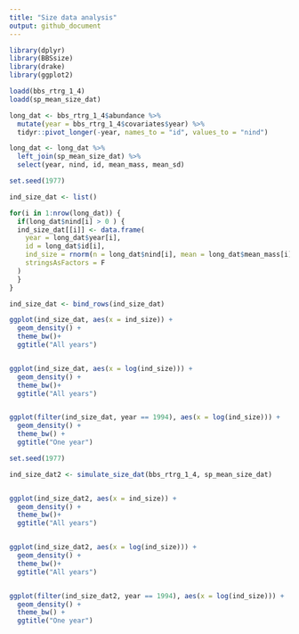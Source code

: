 ```yaml
---
title: "Size data analysis"
output: github_document
---
```


```r
library(dplyr)
library(BBSsize)
library(drake)
library(ggplot2)
```

```r

loadd(bbs_rtrg_1_4)
loadd(sp_mean_size_dat)

```

```r

long_dat <- bbs_rtrg_1_4$abundance %>%
  mutate(year = bbs_rtrg_1_4$covariates$year) %>%
  tidyr::pivot_longer(-year, names_to = "id", values_to = "nind")

```

```r

long_dat <- long_dat %>%
  left_join(sp_mean_size_dat) %>%
  select(year, nind, id, mean_mass, mean_sd)

```

```r

set.seed(1977)

ind_size_dat <- list()

for(i in 1:nrow(long_dat)) {
  if(long_dat$nind[i] > 0 ) {
  ind_size_dat[[i]] <- data.frame(
    year = long_dat$year[i],
    id = long_dat$id[i],
    ind_size = rnorm(n = long_dat$nind[i], mean = long_dat$mean_mass[i], sd = long_dat$mean_sd[i]),
    stringsAsFactors = F
  )
  }
}

ind_size_dat <- bind_rows(ind_size_dat)


```

```r

ggplot(ind_size_dat, aes(x = ind_size)) +
  geom_density() +
  theme_bw()+
  ggtitle("All years")


ggplot(ind_size_dat, aes(x = log(ind_size))) +
  geom_density() +
  theme_bw()+
  ggtitle("All years")


ggplot(filter(ind_size_dat, year == 1994), aes(x = log(ind_size))) +
  geom_density() +
  theme_bw() +
  ggtitle("One year")

```
```r
set.seed(1977)

ind_size_dat2 <- simulate_size_dat(bbs_rtrg_1_4, sp_mean_size_dat)


ggplot(ind_size_dat2, aes(x = ind_size)) +
  geom_density() +
  theme_bw()+
  ggtitle("All years")


ggplot(ind_size_dat2, aes(x = log(ind_size))) +
  geom_density() +
  theme_bw()+
  ggtitle("All years")


ggplot(filter(ind_size_dat2, year == 1994), aes(x = log(ind_size))) +
  geom_density() +
  theme_bw() +
  ggtitle("One year")
```
